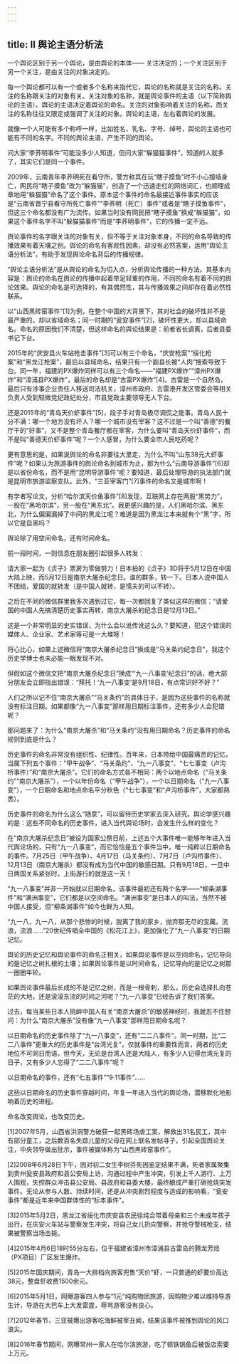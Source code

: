 ```yaml
---
---
---
```

title: Ⅱ 舆论主语分析法
---

一个舆论区别于另一个舆论，是由舆论的本体—— 关注决定的；一个关注区别于另一个关注，是由关注的对象决定的。

每一个舆论都可以有一个或者多个名称来指代它，舆论的名称就是关注的名称。关注的名称跟关注的对象有关。关注对象的名称，就是舆论事件的主语（以下简称舆论的主语）。舆论的主语决定着舆论的命名。关注的对象影响着关注的名称，而关注的名称往往又限定或强调了关注的对象。舆论的主语，左右着舆论的发展。

就像一个人可能有多个称呼一样，比如姓名、乳名、字号、绰号，舆论的主语也可能有不同的名字。不同的舆论主语，产生不同的舆论。

问大家“李荞明事件”可能没多少人知道，但问大家“躲猫猫事件”，知道的人就多了，其实它们是同一个事件。

2009年，云南青年李荞明死在看守所，警方称其在玩“瞎子摸鱼”时不小心撞墙身亡，网民将“瞎子摸鱼”改为“躲猫猫”，创造了一个迅速走红的网络词汇，也顺理成章地用“躲猫猫”命名了这个事件。原本这个事件的命名最接近事件事实的应该是“云南省晋宁县看守所死亡事件”“李荞明（死亡）事件”或者是“瞎子摸鱼事件”，但这三个命名都没有广为流传。如果当时没有网民把“瞎子摸鱼”换成“躲猫猫”，如果这个事件名字不叫“躲猫猫事件”而是“李荞明事件”，它的传播一定不远。

舆论事件的名字跟关注的对象有关，但不等于关注对象本身，不同的命名导致的传播效果有着天壤之别。舆论的命名有客观性因素，却没有必然答案，运用“舆论主语分析法”，有助于发现舆论命名背后的传播规律。

“舆论主语分析法”是从舆论的命名为切入点，分析舆论传播的一种方法。其基本内容是：舆论的命名在舆论的传播中起着举足轻重的作用，不同的命名有着不同的舆论效果。舆论的命名是可选择的，有其偶然性，其与传播效果之间却存在着必然性联系。

以“山西黑砖窑事件”[1]为例，在整个中国的大背景下，其对社会的破坏性并不是最严重的，却以省域命名；同一时期的“瓮安事件”[2]，破坏性更大，却以县域命名。命名的原因我们不清楚，但这样命名的舆论结果是：前者省长调离，后者县委书记下台。

2015年的“庆安县火车站枪击事件”[3]可以有三个命名，“庆安枪案”“绥化枪案”和“黑龙江枪案”，最后以县域命名，结果只有一个副县长被“人肉”搜索导致下台。同一年，福建的PX爆炸同样可以有三个命名——“福建PX爆炸”“漳州PX爆炸”和“漳浦县PX爆炸”，最后的命名却是“古雷PX爆炸”[4]。古雷是一个自然岛，最后只有涉事企业责任人移送司法机关，漳州市政府、古雷港开发区管委会等相关负责人受到轻微党纪政纪处分，市县党政主要领导无人下台。

还是2015年的“青岛天价虾事件”[5]，段子手对青岛极尽调侃之能事。青岛人民十分不满：哪一个地方没有坏人？哪一个城市没有宰客？这不过是一个叫“善德”的餐厅干的“好事”，又不是整个青岛餐厅都在宰客，为什么要叫“青岛天价虾事件”，而不是叫“善德天价虾事件”呢？一个人感冒，为什么要全市人民吃药呢？

更有意思的是，如果说舆论的命名非要往大里走，为什么不叫“山东38元大虾事件”呢？如果认为旅游事件的舆论命名到城市为止，那为什么“云南导游事件”[6]却是以省份命名，而不是用“昆明导游事件”呢？要知道，最后处理导游的执法部门就是昆明市旅游监察支队。此外，“三亚宰客门”[7]事件的命名又是城市啊！

有学者写论文，分析“哈尔滨天价鱼事件”[8]发现，互联网上存在两股“黑势力”，一股在“黑哈尔滨”，另一股在“黑东北”。我更感兴趣的是，人们黑哈尔滨、黑东北，为什么偏偏漏掉了中间的黑龙江呢？难道是因为黑龙江本来就有个“黑”字，所以它是自黑吗？

舆论除了用空间命名，还有时间命名。

前一段时间，一则信息在朋友圈引起很多人转发：


请大家一起为《贞子》票房为零做努力！日本拍的《贞子》3D将于5月12日在中国大陆上映，而5月12日是南京大屠杀纪念日。谁的群多，转一下。日本人说中国人不团结，爱国的就转发（是中国人就转，是懦夫的可以不转）。


之后在不同的微信群里我多次遇到过它，每一次都回复了类似这样的微信：“请爱国的中国人先搞清楚历史事实再转，南京大屠杀的纪念日是12月13日。”

这是一个非常明显的史实错误，为什么会以讹传讹这么久？要知道，犯这个错误的媒体人、企业家、艺术家等可是一大堆呀！

将心比心，如果上述微信将“南京大屠杀纪念日”换成是“马关条约纪念日”，我这个历史学博士也未必能一眼发现不对。

但假如这个微信文把“南京大屠杀纪念日”换成“‘九一八事变’纪念日”的话，绝大部分朋友会立即指出错误：“拜托！‘九一八事变’是9月18日，有点常识好不好？”

人们之所以记不住“南京大屠杀”“马关条约”的具体日子，是因为这些事件的名称就没有标注日期。如果都像“九一八事变”那样用日期标注事件，还有多少人会犯错呢？

那问题来了：为什么“南京大屠杀”和“马关条约”没有用日期命名？历史事件的命名规则到底是什么？

历史事件的命名非常没有组织性、纪律性。百年来，日本带给中国最痛苦的记忆，当属下列五个事件：“甲午战争”、“马关条约”、“九一八事变”、“七七事变（卢沟桥事件）”和“南京大屠杀”。它们的命名方式各不相同：两个以地点命名（“马关条约”“南京大屠杀”），一个以年份命名（“甲午战争”），一个以日期命名（“九一八事变”），一个日期命名和地点命名平分秋色（“七七事变”和“卢沟桥事件”，大家都熟悉）。

历史事件的命名为什么这么“随意”，可以留待历史学家去深入研究。舆论学感兴趣的是：这些不同命名的历史事件，进入当代舆论场时，会发生什么样的变化？

在“南京大屠杀纪念日”被设为国家公祭日前，上述五个大事件唯一能够年年进入当代舆论场的，只有“九一八事变”，而它恰恰是五个事件当中，唯一纯粹以日期命名的事件。7月25日（甲午战争）、4月17日（马关条约）、7月7日（卢沟桥事件）、12月13日（南京大屠杀）都没有成为当代中国的敏感日期。只有9月18日，一旦中日两国关系紧张时，上街游行的就是这一天！

“九一八事变”并非一开始就以日期命名，该事件最初还有两个名字——“柳条湖事件”和“满洲事变”，它们都是以空间命名。“满洲事变”是日本人的叫法，当然不被中国人接受，但“柳条湖事件”如今也鲜为人知。

“九一八，九一八，从那个悲惨的时候，脱离了我的家乡，抛弃那无尽的宝藏。流浪，流浪……”20世纪传唱全中国的《松花江上》，更加强化了“九一八事变”的日期记忆。

舆论的历史记忆和舆论事件的命名正相关，如果舆论事件是以空间命名，记忆导向的是记忆之树扎根的土壤；如果舆论事件是以时间命名，记忆导向的是记忆之树那一圈圈年轮。

如果舆论事件最后长成的不是记忆之树，而是一根骨刺，那么，历史会选择扎向苍茫的大地，还是滚滚东流的时间之河呢？“九一八事变”已经告诉了我们答案。

过去，每当某些日本人挑衅中国人有关“南京大屠杀”的敏感神经时，我就忍不住想问：为什么“南京大屠杀”没有像“九一八事变”那样用日期命名呢？

以日期命名的历史事件除了“九一八事变”，还有“二二八事件”。同一时期，比“二二八事件”更重大的历史事件是“台湾光复”，仅就事件的重要性而言，两者的历史地位不可同日而语，但今天，无论是台湾人还是大陆人，有多少人记得台湾光复的日子，又有多少人忘得了“二二八事件”呢？

以日期命名的事件，还有“七五事件”“9·11事件”……

这些以日期命名的历史事件穿越时间，年复一年进入当代的舆论场，潜移默化地影响着历史的进程。

命名改变舆论，也改变历史。

[1]2007年5月，山西省洪洞警方破获一起黑砖场虐工案，解救出31名民工，其中有部分童工，之后数百名失踪儿童的父母在网上联名发帖寻子，引起全国舆论关注，中央领导做出批示，事件被媒体称为“山西黑砖窑事件”。

[2]2008年6月28日下午，因对初二女生李树芬死因鉴定结果不满，死者家属聚集到贵州瓮安县政府和县公安局上访，沟通过程中产生冲突，引发上千人游行、上万人围观，失控群众冲击县公安局、县政府和县委大楼，最终酿成严重打砸抢烧突发事件。无论从参与人数、持续时间，还是从冲突剧烈程度与造成的影响看，“瓮安事件”都是近年来中国群体性的“标本事件”。

[3]2015年5月2日，黑龙江省绥化市庆安县农民徐纯合带着母亲和三个未成年孩子出行，在庆安火车站与警察发生冲突，将自己女儿扔向警察，并抢夺警械枪支，结果被警察当场击毙。

[4]2015年4月6日18时55分左右，位于福建省漳州市漳浦县古雷岛的腾龙芳烃（PX项目）厂区发生爆炸。

[5]2015年国庆期间，青岛一大排档向旅客兜售“天价”虾，一只普通的虾要价高达38元，整盘虾收费1500余元。

[6]2015年5月1日，网曝游客四人参与“1元”纯购物团旅游，因购物少难以维持导游生计，导游在大巴车上大发雷霆，辱骂游客没有良心。

[7]2012年春节，三亚被爆出游客吃海鲜被宰丑闻，结果该事件被推到舆论的风口浪尖。

[8]2016年春节期间，网曝常州一家人在哈尔滨旅游，吃了顿铁锅鱼后被饭店索要上万元。
